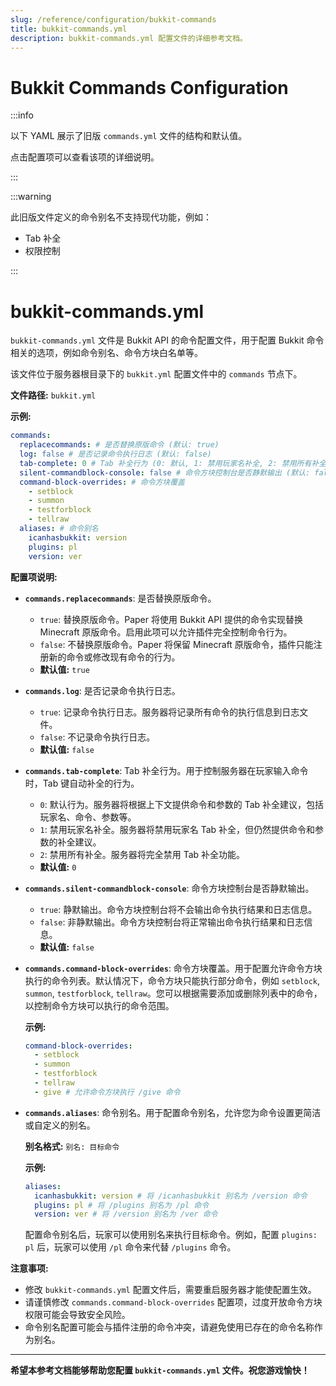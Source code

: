 ```yaml
---
slug: /reference/configuration/bukkit-commands
title: bukkit-commands.yml
description: bukkit-commands.yml 配置文件的详细参考文档。
---
```


# Bukkit Commands Configuration


:::info

以下 YAML 展示了旧版 `commands.yml` 文件的结构和默认值。

点击配置项可以查看该项的详细说明。

:::

:::warning

此旧版文件定义的命令别名不支持现代功能，例如：
- Tab 补全
- 权限控制

:::

<ConfigDocBlock data={BukkitCommandsSpec}/>

# bukkit-commands.yml

`bukkit-commands.yml` 文件是 Bukkit API 的命令配置文件，用于配置 Bukkit 命令相关的选项，例如命令别名、命令方块白名单等。

该文件位于服务器根目录下的 `bukkit.yml` 配置文件中的 `commands` 节点下。

**文件路径:** `bukkit.yml`

**示例:**

```yaml
commands:
  replacecommands: # 是否替换原版命令 (默认: true)
  log: false # 是否记录命令执行日志 (默认: false)
  tab-complete: 0 # Tab 补全行为 (0: 默认, 1: 禁用玩家名补全, 2: 禁用所有补全, 默认: 0)
  silent-commandblock-console: false # 命令方块控制台是否静默输出 (默认: false)
  command-block-overrides: # 命令方块覆盖
    - setblock
    - summon
    - testforblock
    - tellraw
  aliases: # 命令别名
    icanhasbukkit: version
    plugins: pl
    version: ver
```

**配置项说明:**

*   **`commands.replacecommands`**:  是否替换原版命令。
    *   `true`:  替换原版命令。Paper 将使用 Bukkit API 提供的命令实现替换 Minecraft 原版命令。启用此项可以允许插件完全控制命令行为。
    *   `false`: 不替换原版命令。Paper 将保留 Minecraft 原版命令，插件只能注册新的命令或修改现有命令的行为。
    *   **默认值:** `true`

*   **`commands.log`**:  是否记录命令执行日志。
    *   `true`:  记录命令执行日志。服务器将记录所有命令的执行信息到日志文件。
    *   `false`: 不记录命令执行日志。
    *   **默认值:** `false`

*   **`commands.tab-complete`**:  Tab 补全行为。用于控制服务器在玩家输入命令时，Tab 键自动补全的行为。
    *   `0`:  默认行为。服务器将根据上下文提供命令和参数的 Tab 补全建议，包括玩家名、命令、参数等。
    *   `1`:  禁用玩家名补全。服务器将禁用玩家名 Tab 补全，但仍然提供命令和参数的补全建议。
    *   `2`:  禁用所有补全。服务器将完全禁用 Tab 补全功能。
    *   **默认值:** `0`

*   **`commands.silent-commandblock-console`**:  命令方块控制台是否静默输出。
    *   `true`:  静默输出。命令方块控制台将不会输出命令执行结果和日志信息。
    *   `false`:  非静默输出。命令方块控制台将正常输出命令执行结果和日志信息。
    *   **默认值:** `false`

*   **`commands.command-block-overrides`**:  命令方块覆盖。用于配置允许命令方块执行的命令列表。默认情况下，命令方块只能执行部分命令，例如 `setblock`, `summon`, `testforblock`, `tellraw`。您可以根据需要添加或删除列表中的命令，以控制命令方块可以执行的命令范围。

    **示例:**

    ```yaml
    command-block-overrides:
      - setblock
      - summon
      - testforblock
      - tellraw
      - give # 允许命令方块执行 /give 命令
    ```

*   **`commands.aliases`**:  命令别名。用于配置命令别名，允许您为命令设置更简洁或自定义的别名。

    **别名格式:**  `别名: 目标命令`

    **示例:**

    ```yaml
    aliases:
      icanhasbukkit: version # 将 /icanhasbukkit 别名为 /version 命令
      plugins: pl # 将 /plugins 别名为 /pl 命令
      version: ver # 将 /version 别名为 /ver 命令
    ```

    配置命令别名后，玩家可以使用别名来执行目标命令。例如，配置 `plugins: pl` 后，玩家可以使用 `/pl` 命令来代替 `/plugins` 命令。

**注意事项:**

*   修改 `bukkit-commands.yml` 配置文件后，需要重启服务器才能使配置生效。
*   请谨慎修改 `commands.command-block-overrides` 配置项，过度开放命令方块权限可能会导致安全风险。
*   命令别名配置可能会与插件注册的命令冲突，请避免使用已存在的命令名称作为别名。

---

**希望本参考文档能够帮助您配置 `bukkit-commands.yml` 文件。祝您游戏愉快！**
